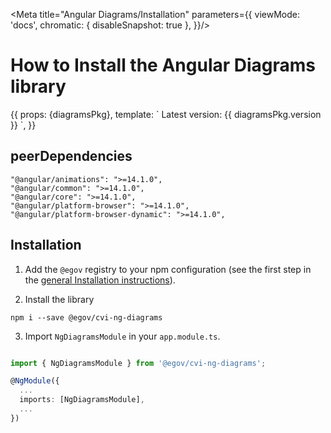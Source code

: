 
<Meta title="Angular Diagrams/Installation" parameters={{
  viewMode: 'docs',
  chromatic: { disableSnapshot: true },
}}/>

# How to Install the Angular Diagrams library

<Story name="Installation">
  {{
    props: {diagramsPkg},
    template: `
      Latest version: {{ diagramsPkg.version }}
    `,
  }}
</Story>

## peerDependencies

```
"@angular/animations": ">=14.1.0",
"@angular/common": ">=14.1.0",
"@angular/core": ">=14.1.0",
"@angular/platform-browser": ">=14.1.0",
"@angular/platform-browser-dynamic": ">=14.1.0",
```

## Installation

1. Add the `@egov` registry to your npm configuration (see the first step in the [general Installation instructions](https://github.com/e-gov/cvi#%EF%B8%8F-installation-instructions)).

2. Install the library
```
npm i --save @egov/cvi-ng-diagrams
```

3. Import `NgDiagramsModule` in your `app.module.ts`.

```ts

import { NgDiagramsModule } from '@egov/cvi-ng-diagrams';

@NgModule({
  ...
  imports: [NgDiagramsModule],
  ...
})
```
